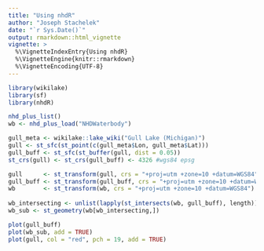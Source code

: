 ```yaml
---
title: "Using nhdR"
author: "Joseph Stachelek"
date: "`r Sys.Date()`"
output: rmarkdown::html_vignette
vignette: >
  %\VignetteIndexEntry{Using nhdR}
  %\VignetteEngine{knitr::rmarkdown}
  %\VignetteEncoding{UTF-8}
---
```


```r
library(wikilake)
library(sf)
library(nhdR)

nhd_plus_list()
wb <- nhd_plus_load("NHDWaterbody")

gull_meta <- wikilake::lake_wiki("Gull Lake (Michigan)")
gull <- st_sfc(st_point(c(gull_meta$Lon, gull_meta$Lat)))
gull_buff <- st_sfc(st_buffer(gull, dist = 0.05))
st_crs(gull) <- st_crs(gull_buff) <- 4326 #wgs84 epsg

gull      <- st_transform(gull, crs = "+proj=utm +zone=10 +datum=WGS84")  
gull_buff <- st_transform(gull_buff, crs = "+proj=utm +zone=10 +datum=WGS84")  
wb        <- st_transform(wb, crs = "+proj=utm +zone=10 +datum=WGS84")  
  
wb_intersecting <- unlist(lapply(st_intersects(wb, gull_buff), length)) > 0
wb_sub <- st_geometry(wb[wb_intersecting,])

plot(gull_buff)
plot(wb_sub, add = TRUE)
plot(gull, col = "red", pch = 19, add = TRUE)
```
